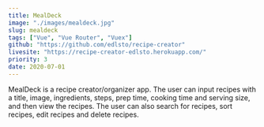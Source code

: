 ```yaml
---
title: MealDeck
image: "./images/mealdeck.jpg"
slug: mealdeck
tags: ["Vue", "Vue Router", "Vuex"]
github: "https://github.com/edlsto/recipe-creator"
livesite: "https://recipe-creator-edlsto.herokuapp.com/"
priority: 3
date: 2020-07-01
---
```


MealDeck is a recipe creator/organizer app. The user can input recipes with a title, image, ingredients, steps, prep time, cooking time and serving size, and then view the recipes. The user can also search for recipes, sort recipes, edit recipes and delete recipes.
